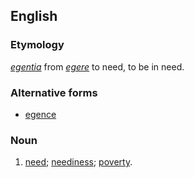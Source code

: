 ==English==

===Etymology===
{{etyl|la|en}} ''[[egentia]]'' from ''[[egere]]'' to need, to be in need.

===Alternative forms===
* [[egence]]

===Noun===
{{en-noun|-}}

# {{lb|en|obsolete}} [[need]]; [[neediness]]; [[poverty]].
